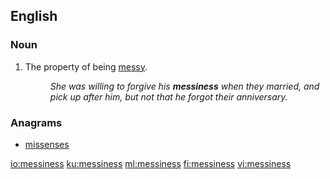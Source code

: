 ==English==
===Noun===
{{en-noun|~|es}}

#The property of being [[messy]].
#:''She was willing to forgive his '''messiness''' when they married, and pick up after him, but not that he forgot their anniversary.''

===Anagrams===
* [[missenses#English|missenses]]

[[io:messiness]]
[[ku:messiness]]
[[ml:messiness]]
[[fi:messiness]]
[[vi:messiness]]